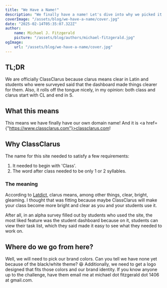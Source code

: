 ```yaml
---
title: "We Have a Name!"
description: "We finally have a name! Let's dive into why we picked it."
coverImage: "/assets/blog/we-have-a-name/cover.jpg"
date: "2025-02-14T05:35:07.322Z"
author:
    name: Michael J. Fitzgerald
    picture: "/assets/blog/authors/michael-fitzgerald.jpg"
ogImage:
    url: "/assets/blog/we-have-a-name/cover.jpg"
---
```


## TL;DR

We are officially ClassClarus because clarus means clear in Latin and students who were surveyed said that the dashboard made things clearer for them. Also, it rolls off the tongue nicely, in my opinion: both class and clarus start with CL and end in S.

## What this means

This means we have finally have our own domain name! And it is <a href={"https://www.classclarus.com"}>classclarus.com</a>!

## Why ClassClarus

The name for this site needed to satisfy a few requirements:

1. It needed to begin with 'Class'.
2. The word after class needed to be only 1 or 2 syllables.

### The meaning

According to <a href="https://latin-dictionary.net/definition/10281/clarus-clara">Latdict</a>, clarus means, among other things, clear, bright, gleaming. I thought that was fitting because maybe ClassClarus will make your class become more bright and clear as you and your students use it. 

After all, in an alpha survey filled out by students who used the site, the most liked feature was the student dashboard because on it, students can view their task list, which they said made it easy to see what they needed to work on.

## Where do we go from here?

Well, we will need to pick our brand colors. Can you tell we have none yet because of the black/white theme? 😆 Additionally, we need to get a logo designed that fits those colors and our brand identity. If you know anyone up to the challenge, have them email me at michael dot fitzgerald dot 1406 at gmail.com.
